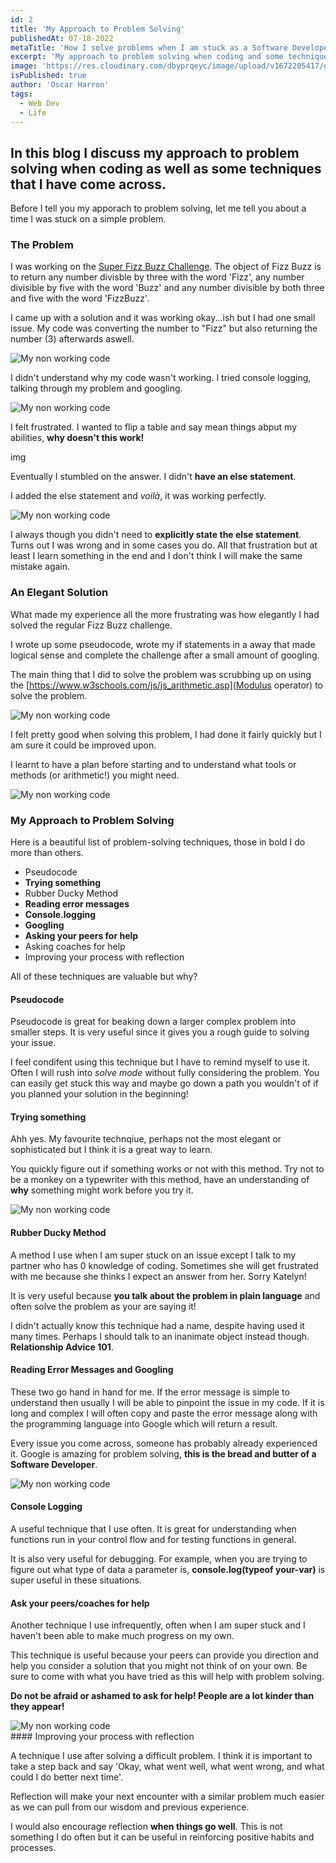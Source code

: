 ```yaml
---
id: 2
title: 'My Approach to Problem Solving'
publishedAt: 07-18-2022
metaTitle: 'How I solve problems when I am stuck as a Software Developer.'
excerpt: 'My approach to problem solving when coding and some techniques that I have come across.'
image: 'https://res.cloudinary.com/dbyprqeyc/image/upload/v1672205417/gorilla_amqant.jpg'
isPublished: true
author: 'Oscar Harron'
tags:
  - Web Dev
  - Life
---
```


## In this blog I discuss my approach to problem solving when coding as well as some techniques that I have come across.

Before I tell you my apporach to problem solving, let me tell you about a time I was stuck on a simple problem.

### The Problem

I was working on the [Super Fizz Buzz Challenge](https://replit.com/@drenchoman/Super-FizzBuzz#index.js). The object of Fizz Buzz is to return any number divisble by three with the word 'Fizz', any number divisible by five with the word 'Buzz' and any number divisible by both three and five with the word 'FizzBuzz'.

I came up with a solution and it was working okay...ish but I had one small issue. My code was converting the number to "Fizz" but also returning the number (3) afterwards aswell.

<div className="inBlogImage">
  <Image
    src={'/public/blogs/my-approach/problem.jpeg'}
    alt="My non working code"
    fill
    style={{ objectFit: 'contain' }}
    alt="The problem I was having"
  />
</div>

I didn't understand why my code wasn't working. I tried console logging, talking through my problem and googling.

<div className="inBlogImage">
  <Image
    src={'/public/blogs/my-approach/nonworkingcode.jpeg'}
    alt="My non working code"
    fill
    style={{ objectFit: 'contain' }}
    alt="My nonworkingcode"
  />
</div>

I felt frustrated. I wanted to flip a table and say mean things abput my abilities, **why doesn't this work!**

img

Eventually I stumbled on the answer. I didn't **have an else statement**.

I added the else statement and _voilà_, it was working perfectly.

<div className="inBlogImage">
  <Image
    src={'/public/blogs/my-approach/workingcode.jpeg'}
    alt="My non working code"
    fill
    style={{ objectFit: 'contain' }}
    alt="My nonworkingcode"
  />
</div>

I always though you didn't need to **explicitly state the else statement**. Turns out I was wrong and in some cases you do. All that frustration but at least I learn something in the end and I don't think I will make the same mistake again.

### An Elegant Solution

What made my experience all the more frustrating was how elegantly I had solved the regular Fizz Buzz challenge.

I wrote up some pseudocode, wrote my if statements in a away that made logical sense and complete the challenge after a small amount of googling.

The main thing that I did to solve the problem was scrubbing up on using the [https://www.w3schools.com/js/js_arithmetic.asp](Modulus operator) to solve the problem.

<div className="inBlogImage">
  <Image
    src={'/public/blogs/my-approach/fizzbuzz.jpeg'}
    alt="My non working code"
    fill
    style={{ objectFit: 'contain' }}
    alt="My nonworkingcode"
  />
</div>

I felt pretty good when solving this problem, I had done it fairly quickly but I am sure it could be improved upon.

I learnt to have a plan before starting and to understand what tools or methods (or arithmetic!) you might need.

<div className="inBlogImage">
  <Image
    src={
      'https://images.unsplash.com/photo-1622566359362-539a508d6af5?ixlib=rb-1.2.1&ixid=MnwxMjA3fDB8MHxwaG90by1wYWdlfHx8fGVufDB8fHx8&auto=format&fit=crop&w=1470&q=80'
    }
    alt="My non working code"
    fill
    style={{ objectFit: 'contain' }}
    alt="My nonworkingcode"
  />
</div>

### My Approach to Problem Solving

Here is a beautiful list of problem-solving techniques, those in bold I do more than others.

- Pseudocode
- **Trying something**
- Rubber Ducky Method
- **Reading error messages**
- **Console.logging**
- **Googling**
- **Asking your peers for help**
- Asking coaches for help
- Improving your process with reflection

All of these techniques are valuable but why?

#### Pseudocode

Pseudocode is great for beaking down a larger complex problem into smaller steps. It is very useful since it gives you a rough guide to solving your issue.

I feel condifent using this technique but I have to remind myself to use it. Often I will rush into _solve mode_ without fully considering the problem. You can easily get stuck this way and maybe go down a path you wouldn't of if you planned your solution in the beginning!

#### Trying something

Ahh yes. My favourite technqiue, perhaps not the most elegant or sophisticated but I think it is a great way to learn.

You quickly figure out if something works or not with this method. Try not to be a monkey on a typewriter with this method, have an understanding of **why** something might work before you try it.

<div className="inBlogImageLarge">
  <Image
    src={
      'https://images.unsplash.com/photo-1559715541-5daf8a0296d0?ixlib=rb-1.2.1&ixid=MnwxMjA3fDB8MHxwaG90by1wYWdlfHx8fGVufDB8fHx8&auto=format&fit=crop&w=986&q=80'
    }
    alt="My non working code"
    fill
    style={{ objectFit: 'contain' }}
    alt="My nonworkingcode"
  />
</div>

#### Rubber Ducky Method

A method I use when I am super stuck on an issue except I talk to my partner who has 0 knowledge of coding. Sometimes she will get frustrated with me because she thinks I expect an answer from her. Sorry Katelyn!

It is very useful because **you talk about the problem in plain language** and often solve the problem as your are saying it!

I didn't actually know this technique had a name, despite having used it many times. Perhaps I should talk to an inanimate object instead though. **Relationship Advice 101**.

#### Reading Error Messages and Googling

These two go hand in hand for me. If the error message is simple to understand then usually I will be able to pinpoint the issue in my code. If it is long and complex I will often copy and paste the error message along with the programming language into Google which will return a result.

Every issue you come across, someone has probably already experienced it. Google is amazing for problem solving, **this is the bread and butter of a Software Developer**.

<div className="inBlogImageLarge">
  <Image
    src={
      'https://images.unsplash.com/photo-1488590528505-98d2b5aba04b?ixlib=rb-1.2.1&ixid=MnwxMjA3fDB8MHxwaG90by1wYWdlfHx8fGVufDB8fHx8&auto=format&fit=crop&w=1470&q=80'
    }
    alt="My non working code"
    fill
    style={{ objectFit: 'cover' }}
    alt="My nonworkingcode"
  />
</div>

#### Console Logging

A useful technique that I use often. It is great for understanding when functions run in your control flow and for testing functions in general.

It is also very useful for debugging. For example, when you are trying to figure out what type of data a parameter is, **console.log(typeof your-var)** is super useful in these situations.

#### Ask your peers/coaches for help

Another technique I use infrequently, often when I am super stuck and I haven't been able to make much progress on my own.

This technique is useful because your peers can provide you direction and help you consider a solution that you might not think of on your own. Be sure to come with what you have tried as this will help with problem solving.

**Do not be afraid or ashamed to ask for help! People are a lot kinder than they appear!**

<div className="inBlogImageLarge">
  <Image
    src={
      'https://images.unsplash.com/photo-1479334053136-4dcabc560c9a?ixlib=rb-4.0.3&ixid=MnwxMjA3fDB8MHxwaG90by1wYWdlfHx8fGVufDB8fHx8&auto=format&fit=crop&w=2976&q=80'
    }
    alt="My non working code"
    fill
    style={{ objectFit: 'cover' }}
    alt="My nonworkingcode"
  />
</div>
#### Improving your process with reflection

A technique I use after solving a difficult problem. I think it is important to take a step back and say 'Okay, what went well, what went wrong, and what could I do better next time'.

Reflection will make your next encounter with a similar problem much easier as we can pull from our wisdom and previous experience.

I would also encourage reflection **when things go well**. This is not something I do often but it can be useful in reinforcing positive habits and processes.
